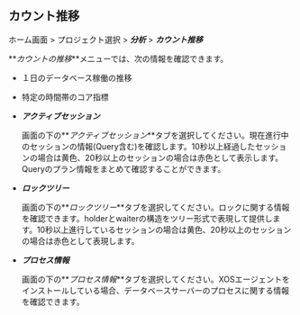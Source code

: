 ## カウント推移

ホーム画面 > プロジェクト選択 > **_分析_** > **_カウント推移_**

<ImgLang img="analysis-count.png" desc="カウント推移" />

**_カウントの推移_**メニューでは、次の情報を確認できます。

-   １日のデータベース稼働の推移

-   特定の時間帯のコア指標

-   **_アクティブセッション_**

    画面の下の**_アクティブセッション_**タブを選択してください。現在進行中のセッションの情報(Query含む)を確認します。10秒以上経過したセッションの場合は<span class='slow'>黄色</span>、20秒以上のセッションの場合は<span class='vslow'>赤色</span>として表示します。Queryのプラン情報をまとめて確認することができます。

-   **_ロックツリー_**

    画面の下の**_ロックツリー_**タブを選択してください。ロックに関する情報を確認できます。holderとwaiterの構造をツリー形式で表現して提供します。10秒以上進行しているセッションの場合は<span class='slow'>黄色</span>、20秒以上のセッションの場合は<span class='vslow'>赤色</span>として表現します。

-   **_プロセス情報_**

    画面の下の**_プロセス情報_**タブを選択してください。XOSエージェントをインストールしている場合、データベースサーバーのプロセスに関する情報を確認できます。

